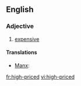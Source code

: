 ==English==

===Adjective===
{{en-adj|head=[[high]]-[[price]]d|higher-priced|highest-priced}}

# [[expensive]]

====Translations====
{{trans-top}}
* [[Manx]]: {{t|gv|ard-leaghoil}}
{{trans-mid}}
{{trans-bottom}}

[[fr:high-priced]]
[[vi:high-priced]]